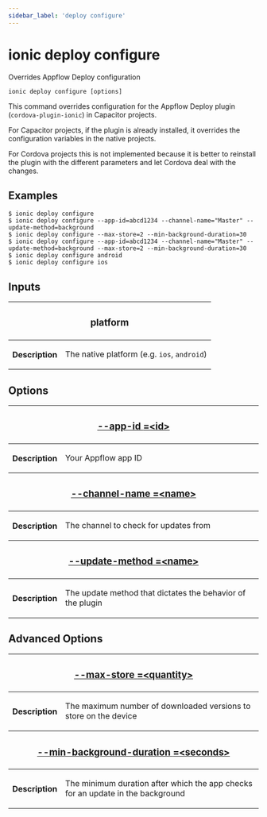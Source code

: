 ```yaml
---
sidebar_label: 'deploy configure'
---
```


# ionic deploy configure

Overrides Appflow Deploy configuration

```shell
ionic deploy configure [options]
```

This command overrides configuration for the Appflow Deploy plugin (`cordova-plugin-ionic`) in Capacitor projects.

For Capacitor projects, if the plugin is already installed, it overrides the configuration variables in the native projects.

For Cordova projects this is not implemented because it is better to reinstall the plugin with the different parameters and let Cordova deal with the changes.

## Examples

```shell
$ ionic deploy configure
$ ionic deploy configure --app-id=abcd1234 --channel-name="Master" --update-method=background
$ ionic deploy configure --max-store=2 --min-background-duration=30
$ ionic deploy configure --app-id=abcd1234 --channel-name="Master" --update-method=background --max-store=2 --min-background-duration=30
$ ionic deploy configure android
$ ionic deploy configure ios
```

## Inputs

<table className="reference-table">
  <thead>
    <tr>
      <th colSpan="2">
        <h3>platform</h3>
      </th>
    </tr>
  </thead>
  <tbody>
    <tr>
      <th>Description</th>
      <td>
        <p>
          The native platform (e.g. <code>ios</code>, <code>android</code>)
        </p>
      </td>
    </tr>
  </tbody>
</table>

## Options

<table className="reference-table">
  <thead>
    <tr>
      <th colSpan="2">
        <h3>
          <a href="#option-app-id" id="option-app-id">
            --app-id
            <span class="option-spec"> =&lt;id&gt;</span>
          </a>
        </h3>
      </th>
    </tr>
  </thead>
  <tbody>
    <tr>
      <th>Description</th>
      <td>
        <p>Your Appflow app ID</p>
      </td>
    </tr>
  </tbody>
  <thead>
    <tr>
      <th colSpan="2">
        <h3>
          <a href="#option-channel-name" id="option-channel-name">
            --channel-name
            <span class="option-spec"> =&lt;name&gt;</span>
          </a>
        </h3>
      </th>
    </tr>
  </thead>
  <tbody>
    <tr>
      <th>Description</th>
      <td>
        <p>The channel to check for updates from</p>
      </td>
    </tr>
  </tbody>
  <thead>
    <tr>
      <th colSpan="2">
        <h3>
          <a href="#option-update-method" id="option-update-method">
            --update-method
            <span class="option-spec"> =&lt;name&gt;</span>
          </a>
        </h3>
      </th>
    </tr>
  </thead>
  <tbody>
    <tr>
      <th>Description</th>
      <td>
        <p>The update method that dictates the behavior of the plugin</p>
      </td>
    </tr>
  </tbody>
</table>

## Advanced Options

<table className="reference-table">
  <thead>
    <tr>
      <th colSpan="2">
        <h3>
          <a href="#option-max-store" id="option-max-store">
            --max-store
            <span class="option-spec"> =&lt;quantity&gt;</span>
          </a>
        </h3>
      </th>
    </tr>
  </thead>
  <tbody>
    <tr>
      <th>Description</th>
      <td>
        <div>
          <p>The maximum number of downloaded versions to store on the device</p>
        </div>
      </td>
    </tr>
  </tbody>
  <thead>
    <tr>
      <th colSpan="2">
        <h3>
          <a href="#option-min-background-duration" id="option-min-background-duration">
            --min-background-duration
            <span class="option-spec"> =&lt;seconds&gt;</span>
          </a>
        </h3>
      </th>
    </tr>
  </thead>
  <tbody>
    <tr>
      <th>Description</th>
      <td>
        <div>
          <p>The minimum duration after which the app checks for an update in the background</p>
        </div>
      </td>
    </tr>
  </tbody>
</table>
